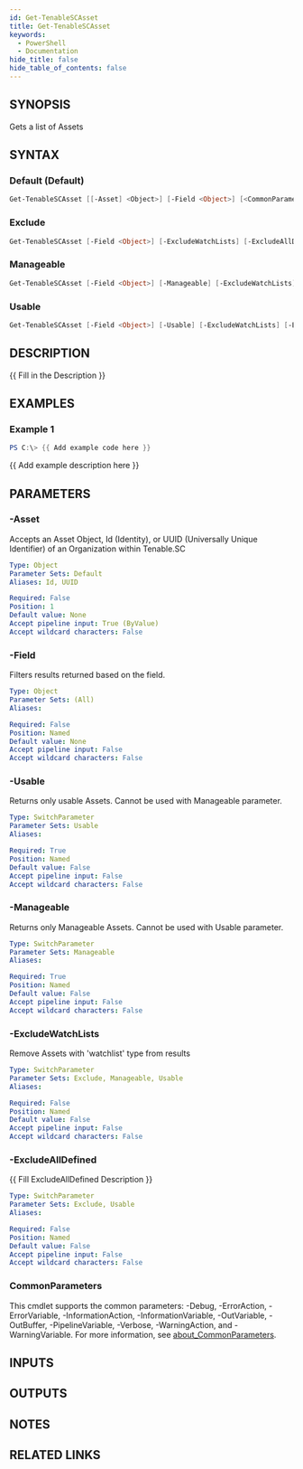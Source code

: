 ```yaml
---
id: Get-TenableSCAsset
title: Get-TenableSCAsset
keywords:
  - PowerShell
  - Documentation
hide_title: false
hide_table_of_contents: false
---
```


## SYNOPSIS

Gets a list of Assets

## SYNTAX

### Default (Default)

```powershell
Get-TenableSCAsset [[-Asset] <Object>] [-Field <Object>] [<CommonParameters>]
```

### Exclude

```powershell
Get-TenableSCAsset [-Field <Object>] [-ExcludeWatchLists] [-ExcludeAllDefined] [<CommonParameters>]
```

### Manageable

```powershell
Get-TenableSCAsset [-Field <Object>] [-Manageable] [-ExcludeWatchLists] [<CommonParameters>]
```

### Usable

```powershell
Get-TenableSCAsset [-Field <Object>] [-Usable] [-ExcludeWatchLists] [-ExcludeAllDefined] [<CommonParameters>]
```

## DESCRIPTION

{{ Fill in the Description }}

## EXAMPLES

### Example 1

```powershell
PS C:\> {{ Add example code here }}
```

{{ Add example description here }}

## PARAMETERS

### -Asset

Accepts an Asset Object, Id (Identity), or UUID (Universally Unique Identifier) of an Organization within Tenable.SC

```yaml
Type: Object
Parameter Sets: Default
Aliases: Id, UUID

Required: False
Position: 1
Default value: None
Accept pipeline input: True (ByValue)
Accept wildcard characters: False
```

### -Field

Filters results returned based on the field.

```yaml
Type: Object
Parameter Sets: (All)
Aliases:

Required: False
Position: Named
Default value: None
Accept pipeline input: False
Accept wildcard characters: False
```

### -Usable

Returns only usable Assets.
Cannot be used with Manageable parameter.

```yaml
Type: SwitchParameter
Parameter Sets: Usable
Aliases:

Required: True
Position: Named
Default value: False
Accept pipeline input: False
Accept wildcard characters: False
```

### -Manageable

Returns only Manageable Assets.
Cannot be used with Usable parameter.

```yaml
Type: SwitchParameter
Parameter Sets: Manageable
Aliases:

Required: True
Position: Named
Default value: False
Accept pipeline input: False
Accept wildcard characters: False
```

### -ExcludeWatchLists

Remove Assets with 'watchlist' type from results

```yaml
Type: SwitchParameter
Parameter Sets: Exclude, Manageable, Usable
Aliases:

Required: False
Position: Named
Default value: False
Accept pipeline input: False
Accept wildcard characters: False
```

### -ExcludeAllDefined

{{ Fill ExcludeAllDefined Description }}

```yaml
Type: SwitchParameter
Parameter Sets: Exclude, Usable
Aliases:

Required: False
Position: Named
Default value: False
Accept pipeline input: False
Accept wildcard characters: False
```

### CommonParameters

This cmdlet supports the common parameters: -Debug, -ErrorAction, -ErrorVariable, -InformationAction, -InformationVariable, -OutVariable, -OutBuffer, -PipelineVariable, -Verbose, -WarningAction, and -WarningVariable. For more information, see [about_CommonParameters](http://go.microsoft.com/fwlink/?LinkID=113216).

## INPUTS

## OUTPUTS

## NOTES

## RELATED LINKS
